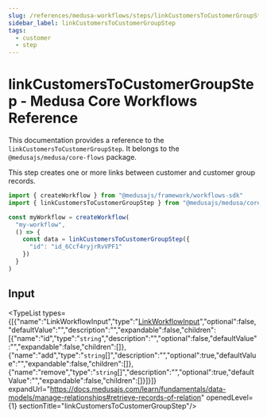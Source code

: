 ```yaml
---
slug: /references/medusa-workflows/steps/linkCustomersToCustomerGroupStep
sidebar_label: linkCustomersToCustomerGroupStep
tags:
  - customer
  - step
---
```



# linkCustomersToCustomerGroupStep - Medusa Core Workflows Reference

This documentation provides a reference to the `linkCustomersToCustomerGroupStep`. It belongs to the `@medusajs/medusa/core-flows` package.

This step creates one or more links between customer and customer group records.

```ts title="src/workflows/my-workflow.ts"
import { createWorkflow } from "@medusajs/framework/workflows-sdk"
import { linkCustomersToCustomerGroupStep } from "@medusajs/medusa/core-flows"

const myWorkflow = createWorkflow(
  "my-workflow",
  () => {
    const data = linkCustomersToCustomerGroupStep({
      "id": "id_6Ccf4ryjrRvVPF1"
    })
  }
)
```
  

## Input

<TypeList types={[{"name":"LinkWorkflowInput","type":"[LinkWorkflowInput](../../../../../types/CommonTypes/types/types.CommonTypes.LinkWorkflowInput/page.mdx)","optional":false,"defaultValue":"","description":"","expandable":false,"children":[{"name":"id","type":"`string`","description":"","optional":false,"defaultValue":"","expandable":false,"children":[]},{"name":"add","type":"`string`[]","description":"","optional":true,"defaultValue":"","expandable":false,"children":[]},{"name":"remove","type":"`string`[]","description":"","optional":true,"defaultValue":"","expandable":false,"children":[]}]}]} expandUrl="https://docs.medusajs.com/learn/fundamentals/data-models/manage-relationships#retrieve-records-of-relation" openedLevel={1} sectionTitle="linkCustomersToCustomerGroupStep"/>
